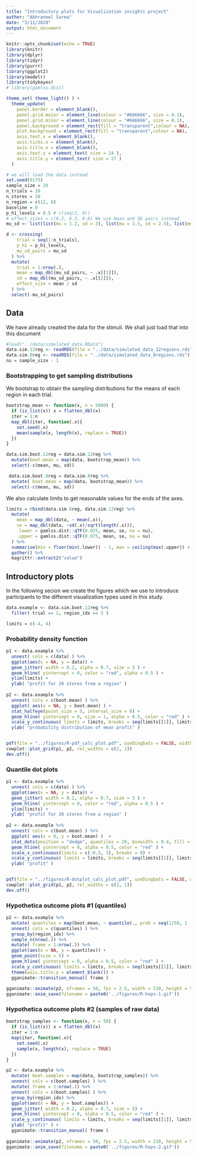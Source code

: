```yaml
---
title: "Introductory plots for Visualization insights project"
author: "Abhraneel Sarma"
date: "3/11/2020"
output: html_document
---
```


```r
knitr::opts_chunk$set(echo = TRUE)
library(knitr)
library(dplyr)
library(tidyr)
library(purrr)
library(ggplot2)
library(modelr)
library(tidybayes)
# library(gamlss.dist)

theme_set( theme_light() ) +
  theme_update(
    panel.border = element_blank(),
    panel.grid.major = element_line(colour = "#666666", size = 0.1),
    panel.grid.minor = element_line(colour = "#666666", size = 0.1),
    panel.background = element_rect(fill = "transparent",colour = NA),
    plot.background = element_rect(fill = "transparent",colour = NA),
    axis.text.x = element_blank(),
    axis.ticks.x = element_blank(),
    axis.title.x = element_blank(),
    axis.text.y = element_text( size = 24 ),
    axis.title.y = element_text( size = 27 )
  )
```

```r
# we will load the data instead
set.seed(9175)
sample_size = 20
n_trials = 10
n_stores = 20
n_region = c(12, 8)
baseline = 0
p_h1_levels = 0.5 # c(seq(2, 8))
# effect_sizes = c(0.2, 0.5, 0.8) We use mean and SD pairs instead
mu_sd <- list(list(mu = 1.2, sd = 3), list(mu = 1.5, sd = 2.5), list(mu = 1.6, sd = 2))

d <- crossing( 
    trial = seq(1:n_trials),
    p_h1 = p_h1_levels,
    mu_sd_pairs = mu_sd
  ) %>%
  mutate(
    trial = 1:nrow(.),
    mean = map_dbl(mu_sd_pairs, ~ .x[[1]]),
    sd = map_dbl(mu_sd_pairs, ~ .x[[2]]),
    effect_size = mean / sd
  ) %>%
  select(-mu_sd_pairs)
```

## Data

We have already created the data for the stimuli. We shall just load that into this document

```r
#load("../data/simulated_data.RData")
data.sim.12reg <- readRDS(file = "../data/simulated_data_12regions.rds")
data.sim.8reg <- readRDS(file = "../data/simulated_data_8regions.rds")
nu = sample_size - 1
```

### Bootstrapping to get sampling distributions

We bootstrap to obtain the sampling distributions for the means of each region in each trial.

```r
bootstrap_mean <- function(x, n = 5000) {
  if (is_list(x)) x = flatten_dbl(x)
  iter = 1:n
  map_dbl(iter, function(.x){
    set.seed(.x)
    mean(sample(x, length(x), replace = TRUE))
  }) 
}

data.sim.boot.12reg = data.sim.12reg %>%
  mutate(boot.mean = map(data, bootstrap_mean)) %>%
  select(-c(mean, mu, sd))

 data.sim.boot.8reg = data.sim.8reg %>%
  mutate( boot.mean = map(data, bootstrap_mean)) %>%
  select(-c(mean, mu, sd))
```

We also calculate limits to get reasonable values for the ends of the axes.

```r
limits = rbind(data.sim.8reg, data.sim.12reg) %>%
  mutate( 
    mean = map_dbl(data, ~ mean(.x)),
    se = map_dbl(data, ~sd(.x)/sqrt(length(.x))),
    .lower = gamlss.dist::qTF(0.025, mean, se, nu = nu),
    .upper = gamlss.dist::qTF(0.975, mean, se, nu = nu)
  ) %>%
  summarise(min = floor(min(.lower)) - 1, max = ceiling(max(.upper)) + 1) %>%
  gather() %>%
  magrittr::extract2("value")
```

## Introductory plots

In the following secion we create the figures which we use to introduce participants to the different visualization types used in this study.

```r
data.example <- data.sim.boot.12reg %>%
  filter( trial == 2, region_idx == 3 )

limits = c(-4, 4)
```

### Probability density function

```r
p1 <- data.example %>% 
  unnest( cols = c(data) ) %>%
  ggplot(aes(x = NA, y = data)) + 
  geom_jitter( width = 0.2, alpha = 0.7, size = 3 ) + 
  geom_hline( yintercept = 0, color = "red", alpha = 0.5 ) +
  ylim(limits) +
  ylab( "profit for 20 stores from a region" )
  
p2 <- data.example %>% 
  unnest( cols = c(boot.mean) ) %>%
  ggplot( aes(x = NA, y = boot.mean) ) +
  stat_halfeye(point_size = 5, interval_size = 8) +
  geom_hline( yintercept = 0, size = 1, alpha = 0.5, color = "red" ) +
  scale_y_continuous( limits = limits, breaks = seq(limits[[1]], limits[[2]], by = 2) )  +
  ylab( "probability distribution of mean profit" )


pdf(file = "../figures/R-pdf_calc_plot.pdf", useDingbats = FALSE, width = 8, height = 10)
cowplot::plot_grid(p1, p2, rel_widths = c(2, 1))
dev.off()
```

### Quantile dot plots

```r
p1 <- data.example %>% 
  unnest( cols = c(data) ) %>%
  ggplot(aes(x = NA, y = data)) + 
  geom_jitter( width = 0.2, alpha = 0.7, size = 3 ) + 
  geom_hline( yintercept = 0, color = "red", alpha = 0.5 ) +
  ylim(limits) +
  ylab( "profit for 20 stores from a region" )
  
p2 <- data.example %>% 
  unnest( cols = c(boot.mean) ) %>%
  ggplot( aes(x = 0, y = boot.mean) )  +
  stat_dots(position = "dodge", quantiles = 20, binwidth = 0.4, fill = "#4682B4", color = "#ffffff") +
  geom_hline( yintercept = 0, alpha = 0.5, color = "red" ) +
  scale_x_continuous(limits = c(-0.5, 3), breaks = 0) +
  scale_y_continuous( limits = limits, breaks = seq(limits[[1]], limits[[2]], by = 2) ) +
  ylab( "profit" )


pdf(file = "../figures/R-dotplot_calc_plot.pdf", useDingbats = FALSE, width = 8, height = 10)
cowplot::plot_grid(p1, p2, rel_widths = c(2, 1))
dev.off()
```


### Hypothetica outcome plots #1 (quantiles)

```r
p2 <- data.example %>% 
  mutate( quantiles = map(boot.mean, ~ quantile(., prob = seq(1/50, 1 - 1/50, by = 1/50))) ) %>%
  unnest( cols = c(quantiles) ) %>%
  group_by(region_idx) %>%
  sample_n(nrow(.)) %>%
  mutate( frame = 1:nrow(.)) %>%
  ggplot(aes(x = NA, y = quantiles)) +
  geom_point(size = 5) +
  geom_hline( yintercept = 0, alpha = 0.5, color = "red" ) +
  scale_y_continuous( limits = limits, breaks = seq(limits[[1]], limits[[2]], by = 2) )  +
  theme(axis.title.y = element_blank()) +
  gganimate::transition_manual( frame ) 
  
gganimate::animate(p2, nframes = 50, fps = 2.5, width = 210, height = 576, res = 72)
gganimate::anim_save(filename = paste0('../figures/R-hops-1.gif'))
```


### Hypothetica outcome plots #2 (samples of raw data)

```r
bootstrap_samples <- function(x, n = 50) {
  if (is_list(x)) x = flatten_dbl(x)
  iter = 1:n
  map(iter, function(.x){
    set.seed(.x)
    sample(x, length(x), replace = TRUE)
  })
}

p2 <- data.example %>%
  mutate( boot.samples = map(data, bootstrap_samples)) %>%
  unnest( cols = c(boot.samples) ) %>%
  mutate( frame = 1:nrow(.)) %>%
  unnest( cols = c(boot.samples) ) %>%
  group_by(region_idx) %>%
  ggplot(aes(x = NA, y = boot.samples)) +
  geom_jitter( width = 0.2, alpha = 0.7, size = 5) +
  geom_hline( yintercept = 0, alpha = 0.5, color = "red" ) +
  scale_y_continuous( limits = limits, breaks = seq(limits[[1]], limits[[2]], by = 2) )  +
  ylab( "profit" ) +
  gganimate::transition_manual( frame )
  
gganimate::animate(p2, nframes = 50, fps = 2.5, width = 210, height = 576, res = 72)
gganimate::anim_save(filename = paste0('../figures/R-hops-2.gif'))
```
